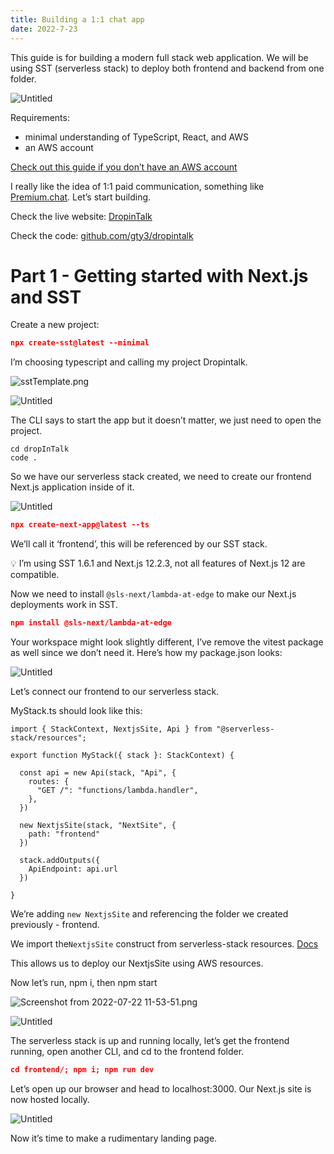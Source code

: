 ```yaml
---
title: Building a 1:1 chat app
date: 2022-7-23
---
```


This guide is for building a modern full stack web application. We will be using SST (serverless stack) to deploy both frontend and backend from one folder.

![Untitled](Building%20a%201%201%20chat%20app%20932077bdf4ea42fd9202c8db997bdaf1/Untitled.png)

Requirements:

- minimal understanding of TypeScript, React, and AWS
- an AWS account

[Check out this guide if you don’t have an AWS account](https://sst.dev/chapters/create-an-aws-account.html)

I really like the idea of 1:1 paid communication, something like [Premium.chat](http://premium.chat). Let’s start building.

Check the live website: [DropinTalk](https://dropintalk.com)

Check the code: [github.com/gty3/dropintalk](https://github.com/gty3/dropintalk)

# Part 1 - Getting started with Next.js and SST

Create a new project:

```json
npx create-sst@latest --minimal
```

I’m choosing typescript and calling my project Dropintalk.

![sstTemplate.png](Building%20a%201%201%20chat%20app%20932077bdf4ea42fd9202c8db997bdaf1/sstTemplate.png)

![Untitled](Building%20a%201%201%20chat%20app%20932077bdf4ea42fd9202c8db997bdaf1/Untitled%201.png)

The CLI says to start the app but it doesn’t matter, we just need to open the project.

```tsx
cd dropInTalk
code .
```

So we have our serverless stack created, we need to create our frontend Next.js application inside of it.

![Untitled](Building%20a%201%201%20chat%20app%20932077bdf4ea42fd9202c8db997bdaf1/Untitled%202.png)

```json
npx create-next-app@latest --ts
```

We’ll call it ‘frontend’, this will be referenced by our SST stack.

<aside>
💡 I’m using SST 1.6.1 and Next.js 12.2.3, not all features of Next.js 12 are compatible.

</aside>

Now we need to install `@sls-next/lambda-at-edge` to make our Next.js deployments work in SST. 

```json
npm install @sls-next/lambda-at-edge
```

Your workspace might look slightly different, I’ve remove the vitest package as well since we don’t need it. Here’s how my package.json looks:

![Untitled](Building%20a%201%201%20chat%20app%20932077bdf4ea42fd9202c8db997bdaf1/Untitled%203.png)

Let’s connect our frontend to our serverless stack.

MyStack.ts should look like this:

```tsx
import { StackContext, NextjsSite, Api } from "@serverless-stack/resources";

export function MyStack({ stack }: StackContext) {

  const api = new Api(stack, "Api", {
    routes: {
      "GET /": "functions/lambda.handler",
    },
  })

  new NextjsSite(stack, "NextSite", {
    path: "frontend"
  })

  stack.addOutputs({
    ApiEndpoint: api.url
  })

}
```

We’re adding `new NextjsSite` and referencing the folder we created previously - frontend. 

 We import the`NextjsSite` construct from serverless-stack resources. [Docs](https://docs.sst.dev/constructs/NextjsSite) 

This allows us to deploy our NextjsSite using AWS resources.

Now let’s run, npm i, then npm start

![Screenshot from 2022-07-22 11-53-51.png](Building%20a%201%201%20chat%20app%20932077bdf4ea42fd9202c8db997bdaf1/Screenshot_from_2022-07-22_11-53-51.png)

![Untitled](Building%20a%201%201%20chat%20app%20932077bdf4ea42fd9202c8db997bdaf1/Untitled%204.png)

The serverless stack is up and running locally, let’s get the frontend running, open another CLI, and cd to the frontend folder.

```json
cd frontend/; npm i; npm run dev
```

Let’s open up our browser and head to localhost:3000. Our Next.js site is now hosted locally.

![Untitled](Building%20a%201%201%20chat%20app%20932077bdf4ea42fd9202c8db997bdaf1/Untitled%205.png)

Now it’s time to make a rudimentary landing page.